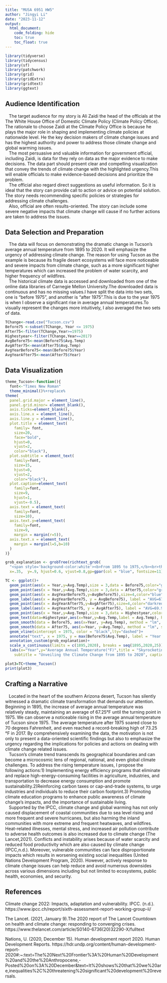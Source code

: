 ```yaml
---
title: "MUSA 6951 HW5"
author: "Jingyi Li"
date: "2023-11-12"
output:
  html_document:
    code_folding: hide
    toc: true
    toc_float: true
---
```


```r
library(tidyverse)
library(tidycensus)
library(sf)
library(patchwork)
library(grid)
library(gridExtra)
library(gridtext)
library(ggtext)
```

## Audience Identification  
|    The target audience for my story is Ali Zaidi the head of the officials at the The White House Office of Domestic Climate Policy (Climate Policy Office). The rationale to choose Zaidi at the Climate Policy Office is because he plays the major role in shaping and implementing climate policies at nationwide level. He the key decision makers of climate change issues and has the highest authority and power to address those climate change and global warming issues.
|    The most persuasive and valuable information for government official, including Zaidi, is data for they rely on data as the major evidence to make decisions. The data part should present clear and compelling visualization that convey the trends of climate change with the highlighted urgency.This will enable officials to make evidence-based decisions and prioritize the problem.
|    The official also regard direct suggestions as useful information. So it is ideal that the story can provide call to action or advice on potential solution. The story needs recommending specific policies or strategies for addressing climate challenges.
|    Also, official are often results-oriented. The story can include some severe negative impacts that climate change will cause if no further actions are taken to address the issues.  

## Data Selection and Preparation  
|    The data will focus on demonstrating the dramatic change in Tucson's average annual temperature from 1895 to 2020. It will emphasize the urgency of addressing climate change. The reason for using Tucson as the example is because its fragile desert ecosystems will face more noticeable and severe impacts from climate change, such as a more significant higher temperatures which can increased the problem of water scarcity, and higher frequency of wildfires.
|    The historical climate data is accessed and downloaded from one of the online data libraries of Carnegie Mellon University.The downloaded data is continuous and has no missing values.I have split the data into two sets, one is "before 1975", and another is "after 1975".This is due to the year 1975 is when I observe a significant rise in average annual temperatures.To visually represent the changes more intuitively, I also averaged the two sets of data. 

```r
TChange<-read.csv("Tucson.csv")
Before75 <-subset(TChange, Year <= 1975)
After75<-filter(TChange,Year>=1975)
Highestyear<-filter(TChange,Year==2017)
AvgBefore75<-mean(Before75$Avg.Temp)
AvgAfter75<-mean(After75$Avg.Temp)
AvgYearBefore75<-mean(Before75$Year)
AvgYearAfter75<-mean(After75$Year)
```

## Data Visualization

```r
theme_Tucson<-function(){
  font<-"Times New Roman"
  theme_minimal()%+replace%
theme(
  panel.grid.major = element_line(),
  panel.grid.minor= element_blank(),
  axis.ticks=element_blank(),
  axis.line.x = element_line(),
  axis.line.y = element_line(),
  plot.title = element_text(
    family= font,
    size=20,
    face="bold",
    hjust=0,
    vjust=2,
    color="black"),
  plot.subtitle = element_text(
    family=font,
    size=15,
    hjust=0,
    vjust=2,
    color="black"),
  plot.caption=element_text(
    family=font,
    size=9,
    hjust=1,
    vjust=-0.5),
  axis.text = element_text(
    family=font,
    size=10),
  axis.text.y=element_text(
    family=font,
    size=9,
    margin = margin(r=5)),
  axis.text.x = element_text(
    margin = margin(l=5,b=10)
  )
)}

grob_explanation <- grobTree(richtext_grob(
  "<span style='background-color:white'><b>From 1895 to 1975,</b><br>the variation in average annual temperature was relatively even, <br>averaging 67.25 °F.</span>", 
  x=.35,  y=.9, hjust=0.6, vjust=0.8,gp=gpar(col = "blue", fontsize=11), box_gp = gpar(col = "transparent", fill = "transparent"),padding = margin(.4,0,0,0,"in")))

TC <- ggplot()+
  geom_point(aes(x = Year,y=Avg.Temp),size = 3,data = Before75,color="grey")+
  geom_point(aes(x = Year,y=Avg.Temp),size = 3,data = After75,color="grey")+
  geom_point(aes(x = AvgYearBefore75,y=AvgBefore75),size=4,color="blue") + 
  geom_label(aes(x = AvgYearBefore75, y = AvgBefore75), label = "AVG=67.25", hjust = 0.9,vjust=-1, label.size = 0, fill="transparent")+
  geom_point(aes(x = AvgYearAfter75,y=AvgAfter75),size=4,color="darkred") + 
  geom_label(aes(x = AvgYearAfter75, y = AvgAfter75), label = "AVG=69.94",hjust=-0.05,vjust=1.25, label.size = 0,fill="transparent")+
  geom_point(aes(x = Year,y=Avg.Temp),size = 3,data = Highestyear,color="black")+
  geom_text(data=Highestyear,aes(x=Year,y=Avg.Temp,label = Avg.Temp), hjust=1.5, color = "black",size=3.5)+
  geom_smooth(data = Before75, aes(x=Year, y=Avg.Temp), method = "lm", se = FALSE,color="#18B4E5")+
  geom_smooth(data = After75, aes(x=Year, y=Avg.Temp), method = "lm", se = FALSE,color="#FF4233")+
  geom_vline(xintercept = 1975, color = "black",lty="dashed")+
  annotate("text", x = 1975, y = max(Before75$Avg.Temp), label = "Year 1975", vjust = -8, hjust = 0.5, color = "black") +
  annotation_custom(grob_explanation)+
  scale_x_continuous(limits = c(1895,2020), breaks = seq(1895,2020,25))+
  labs(x="Year",y="Average Annual Temperature(°F)",title = "Skyrocketing Average Annual Temperature in Tucson",
    subtitle = "Unveiling the Climate Change from 1895 to 2020", caption = "Data source: Carnegie Mellon University\n https://kilthub.cmu.edu") 

plot3=TC+theme_Tucson()  
print(plot3)
```

## Crafting a Narrative 
|    Located in the heart of the southern Arizona desert, Tucson has silently witnessed a dramatic climate transformation that demands our attention. Beginning in 1895, the increase of average annual temperature was relatively steady, maintaining an average of 67.25°F until the turning point in 1975. We can observe a noticeable rising in the average annual temperature of Tucson since 1975. The average temperature after 1975 soared close to 70 degrees Fahrenheit, and even reached a record-breaking high of 73.25 °F in 2017. By comprehensively examining the data, the motivation is not only to present a data-oriented scientific findings but also to emphasize the urgency regarding the implications for policies and actions on dealing with climate change related issues.
|    Tucson's climate trend transcends its geographical boundaries and can become a microcosmic lens of regional, national, and even global climate challenges. To address the rising temperature issues, I propose the following actions:1) Implementing energy efficiency programs that eliminate and replace high-energy-consuming facilities in agriculture, industries, and transportation to decrease energy consumption and promote sustainability.2)Reinforcing carbon taxes or cap-and-trade systems, to urge industries and individuals to reduce their carbon footprint.3) Promoting climate education programs to enhance public awareness of climate change's impacts, and the importance of sustainable living.
|    Supported by the IPCC, climate change and global warming has not only caused displacement of coastal communities due to sea level rising and more frequent and severe hurricanes, but also harming the inland communities with more extreme and frequent heatwaves, and wildfires. Heat-related illnesses, mental stress, and increased air pollution contribute to adverse health outcomes is also increased due to climate change (The Lancet,2021). Conflicts and instability arises because of water scarcity and reduced food productivity which are also caused by climate change (IPCC,n.d.). Moreover, vulnerable communities can face disproportionate impacts which results in worsening existing social inequalities (United Nations Development Program, 2020). However, actively response to climate change issues can help reduce and avoid numerous downsides across various dimensions including but not limited to ecosystems, public health, economies, and security.

## References
Climate change 2022: Impacts, adaptation and vulnerability. IPCC. (n.d.).  https://www.ipcc.ch/report/sixth-assessment-report-working-group-ii/ 

The Lancet. (2021, January 9).The 2020 report of The Lancet Countdown on health and climate change: responding to converging crises. https://www.thelancet.com/article/S0140-6736(20)32290-X/fulltext 

Nations, U. (2020, December 15). Human development report 2020. Human Development Reports. https://hdr.undp.org/content/human-development-report-2020#:~:text=The%20Next%20Frontier%3A%20Human%20Development%20and%20the%20Anthropocene,-Posted%20on%3A%20December&amp;text=It%20shows%20that%20we%20are,inequalities%2C%20threatening%20significant%20development%20reversals. 